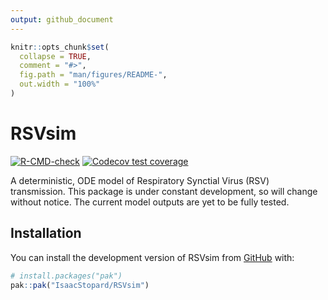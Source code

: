 ```yaml
---
output: github_document
---
```


<!-- README.md is generated from README.Rmd. Please edit that file -->

```r
knitr::opts_chunk$set(
  collapse = TRUE,
  comment = "#>",
  fig.path = "man/figures/README-",
  out.width = "100%"
)
```

# RSVsim

<!-- badges: start -->
[![R-CMD-check](https://github.com/IsaacStopard/RSVsim/actions/workflows/R-CMD-check.yaml/badge.svg)](https://github.com/IsaacStopard/RSVsim/actions/workflows/R-CMD-check.yaml)
[![Codecov test coverage](https://codecov.io/gh/IsaacStopard/RSVsim/graph/badge.svg)](https://app.codecov.io/gh/IsaacStopard/RSVsim)
<!-- badges: end -->

A deterministic, ODE model of Respiratory Synctial Virus (RSV) transmission. This package is under constant development, so will change without notice. The current model outputs are yet to be fully tested.

## Installation

You can install the development version of RSVsim from [GitHub](https://github.com/) with:

```r
# install.packages("pak")
pak::pak("IsaacStopard/RSVsim")
```

